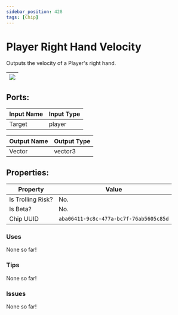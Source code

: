 ```yaml
---
sidebar_position: 428
tags: [Chip]
---
```


# Player Right Hand Velocity


Outputs the velocity of a Player's right hand.

| ![](https://images-ext-2.discordapp.net/external/MPmIaQzlEPmgGWlgi-WxBBXt0Bjv_zWPkg1y1f_sy3s/https/www.recroomcircuits.com/image/circuit/absolute-value?width=206&height=108) |
|-----|

## Ports:

| Input Name | Input Type |
|-----------|-----------|
| Target | player |

| Output Name | Output Type |
|-----------|-----------|
| Vector | vector3 |

## Properties:

| Property  | Value |
|-------------------|-----------|
| Is Trolling Risk? | No. |
| Is Beta? | No. |
| Chip UUID | `aba06411-9c8c-477a-bc7f-76ab5605c85d` |

### Uses

None so far!

### Tips

None so far!

### Issues

None so far!
